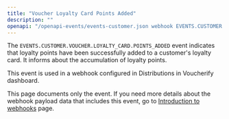 ```yaml
---
title: "Voucher Loyalty Card Points Added"
description: ""
openapi: "/openapi-events/events-customer.json webhook EVENTS.CUSTOMER.VOUCHER.LOYALTY_CARD.POINTS_ADDED"
---
```


The `EVENTS.CUSTOMER.VOUCHER.LOYALTY_CARD.POINTS_ADDED` event indicates that loyalty points have been successfully added to a customer's loyalty card. It informs about the accumulation of loyalty points.

This event is used in a webhook configured in Distributions in Voucherify dashboard.

<Note>This page documents only the event. If you need more details about the webhook payload data that includes this event, go to [Introduction to webhooks](/api-reference/introduction-to-webhooks "Introduction to webhooks v2024-01-01") page.</Note>